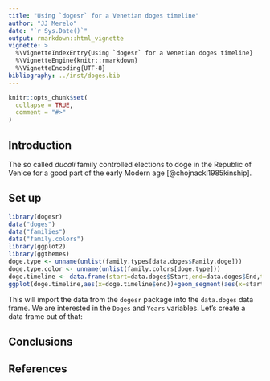 ```yaml
---
title: "Using `dogesr` for a Venetian doges timeline"
author: "JJ Merelo"
date: "`r Sys.Date()`"
output: rmarkdown::html_vignette
vignette: >
  %\VignetteIndexEntry{Using `dogesr` for a Venetian doges timeline}
  %\VignetteEngine{knitr::rmarkdown}
  %\VignetteEncoding{UTF-8}
bibliography: ../inst/doges.bib
---
```


```r
knitr::opts_chunk$set(
  collapse = TRUE,
  comment = "#>"
)
```

## Introduction

The so called *ducali* family controlled elections to doge in the Republic of Venice for a good part of the early Modern age [@chojnacki1985kinship].

## Set up

```r
library(dogesr)
data("doges")
data("families")
data("family.colors")
library(ggplot2)
library(ggthemes)
doge.type <- unname(unlist(family.types[data.doges$Family.doge]))
doge.type.color <- unname(unlist(family.colors[doge.type]))
doge.timeline <- data.frame(start=data.doges$Start,end=data.doges$End,type=doge.type,color=doge.type.color)
ggplot(doge.timeline,aes(x=doge.timeline$end))+geom_segment(aes(x=start,xend=end,y=doge.type,yend=doge.type,color=doge.type.color))+theme_economist()+theme(legend.position="none")+xlab("Year")
```

This will import the data from the `dogesr` package into the `data.doges` data frame. We are interested in the `Doges` and `Years` variables. Let's create a data frame out of that:


## Conclusions

## References
